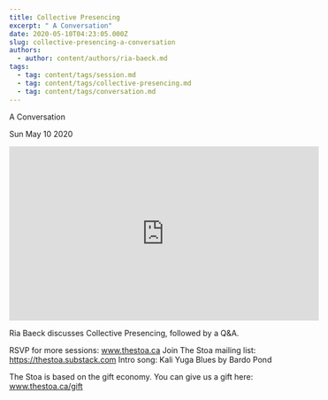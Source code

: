 ```yaml
---
title: Collective Presencing
excerpt: " A Conversation"
date: 2020-05-10T04:23:05.000Z
slug: collective-presencing-a-conversation
authors:
  - author: content/authors/ria-baeck.md
tags:
  - tag: content/tags/session.md
  - tag: content/tags/collective-presencing.md
  - tag: content/tags/conversation.md
---
```




 A Conversation

Sun May 10 2020

<iframe width="560" height="315" src="https://www.youtube.com/embed/--Rlej0iayg" title="Collective Presencing: A Conversation w/ Ria Baeck" frameborder="0" allow="accelerometer; autoplay; clipboard-write; encrypted-media; gyroscope; picture-in-picture" allowfullscreen ></iframe>

Ria Baeck discusses Collective Presencing, followed by a Q&A.

RSVP for more sessions: www.thestoa.ca
Join The Stoa mailing list: https://thestoa.substack.com
Intro song: Kali Yuga Blues by Bardo Pond

The Stoa is based on the gift economy. You can give us a gift here: www.thestoa.ca/gift


